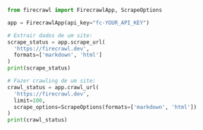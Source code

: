 ```python Python
from firecrawl import FirecrawlApp, ScrapeOptions

app = FirecrawlApp(api_key="fc-YOUR_API_KEY")

# Extrair dados de um site:
scrape_status = app.scrape_url(
  'https://firecrawl.dev', 
  formats=['markdown', 'html']
)
print(scrape_status)

# Fazer crawling de um site:
crawl_status = app.crawl_url(
  'https://firecrawl.dev', 
  limit=100, 
  scrape_options=ScrapeOptions(formats=['markdown', 'html'])
)
print(crawl_status)
```
